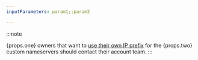 ```yaml
---
inputParameters: param1;;param2

---
```



:::note

{props.one} owners that want to [use their own IP prefix](/byoip/) for the {props.two} custom nameservers should contact their account team.
:::
